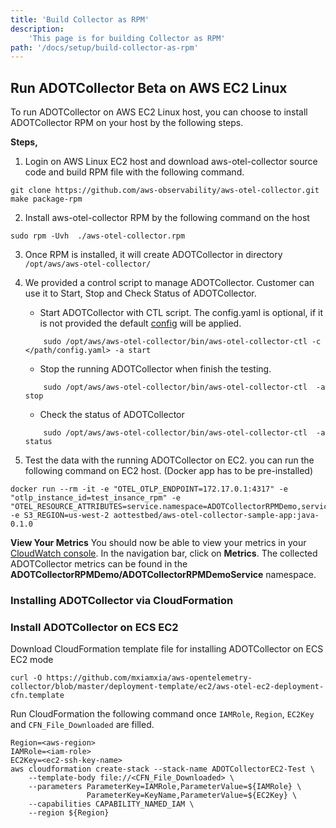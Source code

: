 ```yaml
---
title: 'Build Collector as RPM'
description:
    'This page is for building Collector as RPM'
path: '/docs/setup/build-collector-as-rpm'
---
```



<SectionSeparator />

## Run ADOTCollector Beta on AWS EC2 Linux

To run ADOTCollector on AWS EC2 Linux host, you can choose to install ADOTCollector RPM on your host by the following steps.

**Steps,**

1. Login on AWS Linux EC2 host and download aws-otel-collector source code and build RPM file with the following command.
```
git clone https://github.com/aws-observability/aws-otel-collector.git
make package-rpm
```
2. Install aws-otel-collector RPM by the following command on the host
```
sudo rpm -Uvh  ./aws-otel-collector.rpm
```
3. Once RPM is installed, it will create ADOTCollector in directory ```/opt/aws/aws-otel-collector/```

4. We provided a control script to manage ADOTCollector. Customer can use it to Start, Stop and Check Status of ADOTCollector.

    * Start ADOTCollector with CTL script. The config.yaml is optional, if it is not provided the default [config](../../config.yaml) will be applied.
    ```
        sudo /opt/aws/aws-otel-collector/bin/aws-otel-collector-ctl -c </path/config.yaml> -a start
    ```
    * Stop the running ADOTCollector when finish the testing.
    ```
        sudo /opt/aws/aws-otel-collector/bin/aws-otel-collector-ctl  -a stop
    ```
    * Check the status of ADOTCollector
    ```
        sudo /opt/aws/aws-otel-collector/bin/aws-otel-collector-ctl  -a status
    ```

5. Test the data with the running ADOTCollector on EC2. you can run the following command on EC2 host. (Docker app has to be pre-installed)
```
docker run --rm -it -e "OTEL_OTLP_ENDPOINT=172.17.0.1:4317" -e "otlp_instance_id=test_insance_rpm" -e "OTEL_RESOURCE_ATTRIBUTES=service.namespace=ADOTCollectorRPMDemo,service.name=ADOTCollectorRPMDemoService" -e S3_REGION=us-west-2 aottestbed/aws-otel-collector-sample-app:java-0.1.0
```

**View Your Metrics**
You should now be able to view your metrics in your [CloudWatch console](https://console.aws.amazon.com/cloudwatch/). In the navigation bar, click on **Metrics**. The collected ADOTCollector metrics can be found in the **ADOTCollectorRPMDemo/ADOTCollectorRPMDemoService** namespace.

### Installing ADOTCollector via CloudFormation
### Install ADOTCollector on ECS EC2
Download CloudFormation template file for installing ADOTCollector on ECS EC2 mode
```
curl -O https://github.com/mxiamxia/aws-opentelemetry-collector/blob/master/deployment-template/ec2/aws-otel-ec2-deployment-cfn.template
```
Run CloudFormation the following command once ```IAMRole```, ```Region```, ```EC2Key``` and  ```CFN_File_Downloaded``` are filled.
```
Region=<aws-region>
IAMRole=<iam-role>
EC2Key=<ec2-ssh-key-name>
aws cloudformation create-stack --stack-name ADOTCollectorEC2-Test \
	--template-body file://<CFN_File_Downloaded> \
	--parameters ParameterKey=IAMRole,ParameterValue=${IAMRole} \
                 ParameterKey=KeyName,ParameterValue=${EC2Key} \
    --capabilities CAPABILITY_NAMED_IAM \
    --region ${Region}
```

